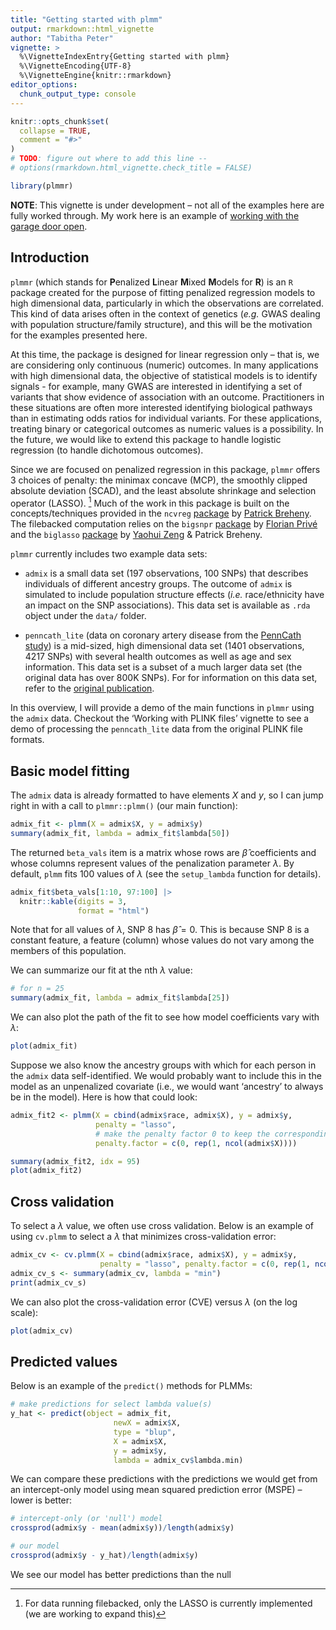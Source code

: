 ```yaml
---
title: "Getting started with plmm"
output: rmarkdown::html_vignette
author: "Tabitha Peter"
vignette: >
  %\VignetteIndexEntry{Getting started with plmm}
  %\VignetteEncoding{UTF-8}
  %\VignetteEngine{knitr::rmarkdown}
editor_options: 
  chunk_output_type: console
---
```


```r
knitr::opts_chunk$set(
  collapse = TRUE,
  comment = "#>"
)
# TODO: figure out where to add this line --
# options(rmarkdown.html_vignette.check_title = FALSE)
```

```r
library(plmmr)
```

**NOTE**: This vignette is under development -- not all of the examples here are fully worked through. My work here is an example of [working with the garage door open](https://notes.andymatuschak.org/About_these_notes?stackedNotes=z21cgR9K3UcQ5a7yPsj2RUim3oM2TzdBByZu).

## Introduction 

`plmmr` (which stands for **P**enalized **L**inear **M**ixed **M**odels for **R**) is an `R` package created for the purpose of fitting penalized regression models to high dimensional data, particularly in which the observations are correlated. This kind of data arises often in the context of genetics (*e.g.* GWAS dealing with population structure/family structure), and this will be the motivation for the examples presented here.

At this time, the package is designed for linear regression only -- that is, we are considering only continuous (numeric) outcomes. In many applications with high dimensional data, the objective of statistical models is to identify signals - for example, many GWAS are interested in identifying a set of variants that show evidence of association with an outcome. Practitioners in these situations are often more interested identifying biological pathways than in estimating odds ratios for individual variants. For these applications, treating binary or categorical outcomes as numeric values is a possibility. In the future, we would like to extend this package to handle logistic regression (to handle dichotomous outcomes). 

Since we are focused on penalized regression in this package, `plmmr` offers 3 choices of penalty: the minimax concave (MCP), the smoothly clipped absolute deviation (SCAD), and the least absolute shrinkage and selection operator (LASSO). ^[For data running filebacked, only the LASSO is currently implemented (we are working to expand this)] Much of the work in this package is built on the concepts/techniques provided in the `ncvreg` [package](https://github.com/pbreheny/ncvreg) by [Patrick Breheny](https://myweb.uiowa.edu/pbreheny/). The filebacked computation relies on the `bigsnpr` [package](https://privefl.github.io/bigsnpr/) by [Florian Privé](https://privefl.github.io/) and the `biglasso` [package](https://github.com/YaohuiZeng/biglasso) by [Yaohui Zeng](https://scholar.google.com/citations?user=jpEmf04AAAAJ&hl=en) & Patrick Breheny. 

`plmmr` currently includes two example data sets: 

  * `admix` is a small data set (197 observations, 100 SNPs) that describes individuals of different ancestry groups. The outcome of `admix` is simulated to include population structure effects (*i.e.* race/ethnicity have an impact on the SNP associations). This data set is available as `.rda` object under the `data/` folder. 
  
  * `penncath_lite` (data on coronary artery disease from the [PennCath study](https://pubmed.ncbi.nlm.nih.gov/21239051/)) is a mid-sized, high dimensional data set (1401 observations, 4217 SNPs) with several health outcomes as well as age and sex information. This data set is a subset of a much larger data set (the original data has over 800K SNPs). For for information on this data set, refer to the [original publication](https://pubmed.ncbi.nlm.nih.gov/21239051/).
  
In this overview, I will provide a demo of the main functions in `plmmr` using the `admix` data. Checkout the 'Working with PLINK files' vignette to see a demo of processing the `penncath_lite` data from the original PLINK file formats. 


## Basic model fitting 

The `admix` data is already formatted to have elements $X$ and $y$, so I can jump right in with a call to `plmmr::plmm()` (our main function):

```r
admix_fit <- plmm(X = admix$X, y = admix$y)
summary(admix_fit, lambda = admix_fit$lambda[50])
```

The returned `beta_vals` item is a matrix whose rows are $\hat\beta$ coefficients and whose columns represent values of the penalization parameter $\lambda$. By default, `plmm` fits 100 values of $\lambda$ (see the `setup_lambda` function for details). 

```r
admix_fit$beta_vals[1:10, 97:100] |> 
  knitr::kable(digits = 3,
               format = "html")
```

Note that for all values of $\lambda$, SNP 8 has $\hat \beta = 0$. This is because SNP 8 is a constant feature, a feature (column) whose values do not vary among the members of this population.

We can summarize our fit at the nth $\lambda$ value:  

```r
# for n = 25 
summary(admix_fit, lambda = admix_fit$lambda[25])
```

We can also plot the path of the fit to see how model coefficients vary with $\lambda$:

```r
plot(admix_fit)
```

Suppose we also know the ancestry groups with which for each person in the `admix` data self-identified. We would probably want to include this in the model as an unpenalized covariate (i.e., we would want 'ancestry' to always be in the model). Here is how that could look: 

```r
admix_fit2 <- plmm(X = cbind(admix$race, admix$X), y = admix$y,
                   penalty = "lasso",
                   # make the penalty factor 0 to keep the corresponding covariate unpenalized
                   penalty.factor = c(0, rep(1, ncol(admix$X))))

summary(admix_fit2, idx = 95)
plot(admix_fit2)
```

## Cross validation 

To select a $\lambda$ value, we often use cross validation. Below is an example of using `cv.plmm` to select a $\lambda$ that minimizes cross-validation error: 

```r
admix_cv <- cv.plmm(X = cbind(admix$race, admix$X), y = admix$y,
                    penalty = "lasso", penalty.factor = c(0, rep(1, ncol(admix$X))))
admix_cv_s <- summary(admix_cv, lambda = "min")
print(admix_cv_s)
```

We can also plot the cross-validation error (CVE) versus $\lambda$ (on the log scale):

```r
plot(admix_cv)
```

## Predicted values 

Below is an example of the `predict()` methods for PLMMs: 

```r
# make predictions for select lambda value(s)
y_hat <- predict(object = admix_fit,
                       newX = admix$X,
                       type = "blup",
                       X = admix$X,
                       y = admix$y,
                       lambda = admix_cv$lambda.min)
```

We can compare these predictions with the predictions we would get from an intercept-only model using mean squared prediction error (MSPE) -- lower is better:

```r
# intercept-only (or 'null') model
crossprod(admix$y - mean(admix$y))/length(admix$y)

# our model
crossprod(admix$y - y_hat)/length(admix$y)
```

We see our model has better predictions than the null